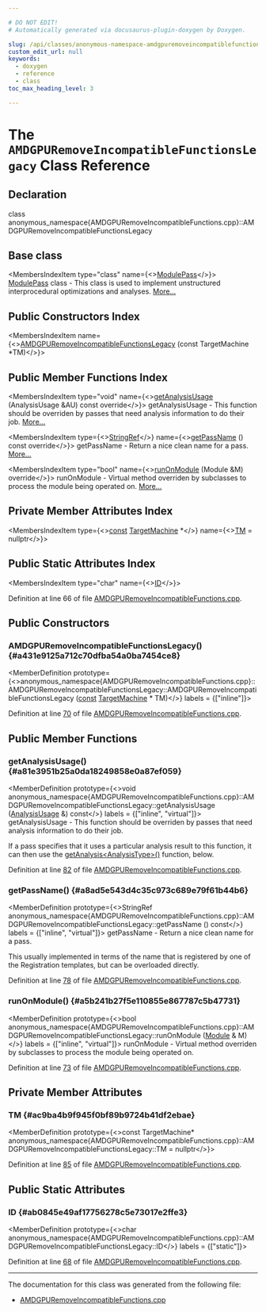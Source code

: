 ```yaml
---

# DO NOT EDIT!
# Automatically generated via docusaurus-plugin-doxygen by Doxygen.

slug: /api/classes/anonymous-namespace-amdgpuremoveincompatiblefunctions-cpp-/amdgpuremoveincompatiblefunctionslegacy
custom_edit_url: null
keywords:
  - doxygen
  - reference
  - class
toc_max_heading_level: 3

---
```





# The `AMDGPURemoveIncompatibleFunctionsLegacy` Class Reference

<DoxygenPage pluginConfig={pluginConfig}>



## Declaration

<CodeBlock>class anonymous_namespace{AMDGPURemoveIncompatibleFunctions.cpp}::AMDGPURemoveIncompatibleFunctionsLegacy</CodeBlock>

## Base class

<MembersIndex>

<MembersIndexItem
  type="class"
  name={<><a href="/docs/api/classes/llvm/modulepass">ModulePass</a></>}>
<a href="/docs/api/classes/llvm/modulepass">ModulePass</a> class - This class is used to implement unstructured interprocedural optimizations and analyses. <a href="/docs/api/classes/llvm/modulepass/#details">More...</a>
</MembersIndexItem>

</MembersIndex>

## Public Constructors Index

<MembersIndex>

<MembersIndexItem
  name={<><a href="#a431e9125a712c70dfba54a0ba7454ce8">AMDGPURemoveIncompatibleFunctionsLegacy</a> (const TargetMachine &#42;TM)</>}>
</MembersIndexItem>

</MembersIndex>

## Public Member Functions Index

<MembersIndex>

<MembersIndexItem
  type="void"
  name={<><a href="#a81e3951b25a0da18249858e0a87ef059">getAnalysisUsage</a> (AnalysisUsage &amp;AU) const override</>}>
getAnalysisUsage - This function should be overriden by passes that need analysis information to do their job. <a href="#a81e3951b25a0da18249858e0a87ef059">More...</a>
</MembersIndexItem>

<MembersIndexItem
  type={<><a href="/docs/api/classes/llvm/stringref">StringRef</a></>}
  name={<><a href="#a8ad5e543d4c35c973c689e79f61b44b6">getPassName</a> () const override</>}>
getPassName - Return a nice clean name for a pass. <a href="#a8ad5e543d4c35c973c689e79f61b44b6">More...</a>
</MembersIndexItem>

<MembersIndexItem
  type="bool"
  name={<><a href="#a5b241b27f5e110855e867787c5b47731">runOnModule</a> (Module &amp;M) override</>}>
runOnModule - Virtual method overriden by subclasses to process the module being operated on. <a href="#a5b241b27f5e110855e867787c5b47731">More...</a>
</MembersIndexItem>

</MembersIndex>

## Private Member Attributes Index

<MembersIndex>

<MembersIndexItem
  type={<><a href="/docs/api/files/lib/lib/target/lib/target/aarch64/aarch64promoteconstant-cpp/#a90f8350fecae261c25be85d38b451bff">const</a> <a href="/docs/api/classes/llvm/targetmachine">TargetMachine</a> &#42;</>}
  name={<><a href="#ac9ba4b9f945f0bf89b9724b41df2ebae">TM</a> = nullptr</>}>
</MembersIndexItem>

</MembersIndex>

## Public Static Attributes Index

<MembersIndex>

<MembersIndexItem
  type="char"
  name={<><a href="#ab0845e49af17756278c5e73017e2ffe3">ID</a></>}>
</MembersIndexItem>

</MembersIndex>


Definition at line 66 of file <a href="/docs/api/files/lib/lib/target/lib/target/amdgpu/amdgpuremoveincompatiblefunctions-cpp">AMDGPURemoveIncompatibleFunctions.cpp</a>.

<SectionDefinition>

## Public Constructors

### AMDGPURemoveIncompatibleFunctionsLegacy() {#a431e9125a712c70dfba54a0ba7454ce8}

<MemberDefinition
  prototype={<>anonymous&#95;namespace&#123;AMDGPURemoveIncompatibleFunctions.cpp&#125;::AMDGPURemoveIncompatibleFunctionsLegacy::AMDGPURemoveIncompatibleFunctionsLegacy (<a href="/docs/api/files/lib/lib/target/lib/target/aarch64/aarch64promoteconstant-cpp/#a90f8350fecae261c25be85d38b451bff">const</a> <a href="/docs/api/classes/llvm/targetmachine">TargetMachine</a> &#42; TM)</>}
  labels = {["inline"]}>

Definition at line <a href="/docs/api/files/lib/lib/target/lib/target/amdgpu/amdgpuremoveincompatiblefunctions-cpp/#l00070">70</a> of file <a href="/docs/api/files/lib/lib/target/lib/target/amdgpu/amdgpuremoveincompatiblefunctions-cpp">AMDGPURemoveIncompatibleFunctions.cpp</a>.
</MemberDefinition>

</SectionDefinition>

<SectionDefinition>

## Public Member Functions

### getAnalysisUsage() {#a81e3951b25a0da18249858e0a87ef059}

<MemberDefinition
  prototype={<>void anonymous&#95;namespace&#123;AMDGPURemoveIncompatibleFunctions.cpp&#125;::AMDGPURemoveIncompatibleFunctionsLegacy::getAnalysisUsage (<a href="/docs/api/classes/llvm/analysisusage">AnalysisUsage</a> &amp;) const</>}
  labels = {["inline", "virtual"]}>
getAnalysisUsage - This function should be overriden by passes that need analysis information to do their job.

If a pass specifies that it uses a particular analysis result to this function, it can then use the <a href="/docs/api/classes/llvm/pass/#a4863e5e463fb79955269fbf7fbf52b80">getAnalysis&lt;AnalysisType&gt;()</a> function, below.

Definition at line <a href="/docs/api/files/lib/lib/target/lib/target/amdgpu/amdgpuremoveincompatiblefunctions-cpp/#l00082">82</a> of file <a href="/docs/api/files/lib/lib/target/lib/target/amdgpu/amdgpuremoveincompatiblefunctions-cpp">AMDGPURemoveIncompatibleFunctions.cpp</a>.
</MemberDefinition>

### getPassName() {#a8ad5e543d4c35c973c689e79f61b44b6}

<MemberDefinition
  prototype={<>StringRef anonymous&#95;namespace&#123;AMDGPURemoveIncompatibleFunctions.cpp&#125;::AMDGPURemoveIncompatibleFunctionsLegacy::getPassName () const</>}
  labels = {["inline", "virtual"]}>
getPassName - Return a nice clean name for a pass.

This usually implemented in terms of the name that is registered by one of the Registration templates, but can be overloaded directly.

Definition at line <a href="/docs/api/files/lib/lib/target/lib/target/amdgpu/amdgpuremoveincompatiblefunctions-cpp/#l00078">78</a> of file <a href="/docs/api/files/lib/lib/target/lib/target/amdgpu/amdgpuremoveincompatiblefunctions-cpp">AMDGPURemoveIncompatibleFunctions.cpp</a>.
</MemberDefinition>

### runOnModule() {#a5b241b27f5e110855e867787c5b47731}

<MemberDefinition
  prototype={<>bool anonymous&#95;namespace&#123;AMDGPURemoveIncompatibleFunctions.cpp&#125;::AMDGPURemoveIncompatibleFunctionsLegacy::runOnModule (<a href="/docs/api/classes/llvm/module">Module</a> &amp; M)</>}
  labels = {["inline", "virtual"]}>
runOnModule - Virtual method overriden by subclasses to process the module being operated on.

Definition at line <a href="/docs/api/files/lib/lib/target/lib/target/amdgpu/amdgpuremoveincompatiblefunctions-cpp/#l00073">73</a> of file <a href="/docs/api/files/lib/lib/target/lib/target/amdgpu/amdgpuremoveincompatiblefunctions-cpp">AMDGPURemoveIncompatibleFunctions.cpp</a>.
</MemberDefinition>

</SectionDefinition>

<SectionDefinition>

## Private Member Attributes

### TM {#ac9ba4b9f945f0bf89b9724b41df2ebae}

<MemberDefinition
  prototype={<>const TargetMachine&#42; anonymous&#95;namespace&#123;AMDGPURemoveIncompatibleFunctions.cpp&#125;::AMDGPURemoveIncompatibleFunctionsLegacy::TM = nullptr</>}>

Definition at line <a href="/docs/api/files/lib/lib/target/lib/target/amdgpu/amdgpuremoveincompatiblefunctions-cpp/#l00085">85</a> of file <a href="/docs/api/files/lib/lib/target/lib/target/amdgpu/amdgpuremoveincompatiblefunctions-cpp">AMDGPURemoveIncompatibleFunctions.cpp</a>.
</MemberDefinition>

</SectionDefinition>

<SectionDefinition>

## Public Static Attributes

### ID {#ab0845e49af17756278c5e73017e2ffe3}

<MemberDefinition
  prototype={<>char anonymous&#95;namespace&#123;AMDGPURemoveIncompatibleFunctions.cpp&#125;::AMDGPURemoveIncompatibleFunctionsLegacy::ID</>}
  labels = {["static"]}>

Definition at line <a href="/docs/api/files/lib/lib/target/lib/target/amdgpu/amdgpuremoveincompatiblefunctions-cpp/#l00068">68</a> of file <a href="/docs/api/files/lib/lib/target/lib/target/amdgpu/amdgpuremoveincompatiblefunctions-cpp">AMDGPURemoveIncompatibleFunctions.cpp</a>.
</MemberDefinition>

</SectionDefinition>

<hr/>

The documentation for this class was generated from the following file:

<ul>
<li><a href="/docs/api/files/lib/lib/target/lib/target/amdgpu/amdgpuremoveincompatiblefunctions-cpp">AMDGPURemoveIncompatibleFunctions.cpp</a></li>
</ul>

</DoxygenPage>
